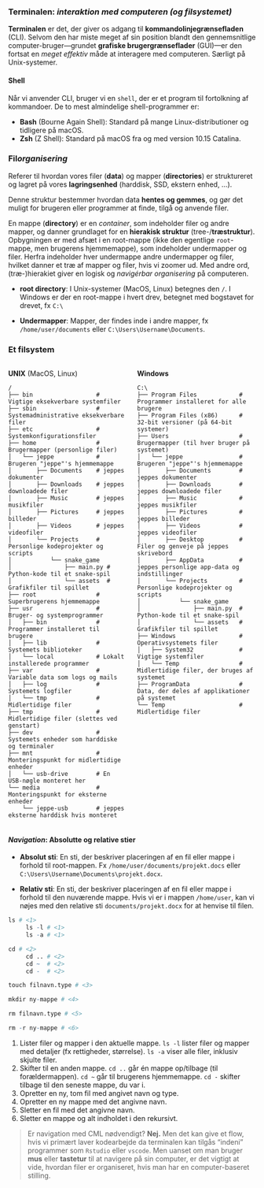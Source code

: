 
### Terminalen: *interaktion med computeren (og filsystemet)*

**Terminalen** er det, der giver os adgang til **kommandolinjegrænsefladen** (CLI). Selvom den har miste meget af sin position blandt den gennemsnitlige computer-bruger---grundet **grafiske brugergrænseflader** (GUI)---er den fortsat en *meget effektiv* måde at interagere med computeren. Særligt på Unix-systemer.

#### Shell 

Når vi anvender CLI, bruger vi en `shell`, der er et program til fortolkning af kommandoer. De to mest almindelige shell-programmer er:

- **Bash** (Bourne Again Shell): Standard på mange Linux-distributioner og tidligere på macOS.
- **Zsh** (Z Shell): Standard på macOS fra og med version 10.15 Catalina.

### Fil*organisering*

Referer til hvordan vores filer (**data**) og mapper (**directories**) er struktureret og lagret på vores **lagringsenhed** (harddisk, SSD, ekstern enhed, ...). 

Denne struktur bestemmer hvordan data **hentes og gemmes**, og gør det muligt for brugeren eller programmer at finde, tilgå og anvende filer. 

En mappe (**directory**) er en *container*, som indeholder filer og andre mapper, og danner grundlaget for en **hierakisk struktur** (tree-/**træstruktur**). Opbygningen er med afsæt i en root-mappe (ikke den egentlige `root`-mappe, men brugerens hjemmemappe), som indeholder undermapper og filer. Herfra indeholder hver undermappe andre undermapper og filer, hvilket danner et træ af mapper og filer, hvis vi zoomer ud. Med andre ord, (træ-)hierakiet giver en logisk og *navigérbar organisering* på computeren. 

- **root directory**: I Unix-systemer (MacOS, Linux) betegnes den `/`. I Windows er der en root-mappe i hvert drev, betegnet med bogstavet for drevet, fx `C:\`

- **Undermapper**: Mapper, der findes inde i andre mapper, fx `/home/user/documents` eller `C:\Users\Username\Documents`.



### Et filsystem 

:::: {.columns}

::: {.column width="50%"}
::: {.smaller}

**UNIX** (MacOS, Linux) 

```
/
├── bin                  # Vigtige eksekverbare systemfiler
├── sbin                 # Systemadministrative eksekverbare filer
├── etc                  # Systemkonfigurationsfiler
├── home                 # Brugermapper (personlige filer)
│   └── jeppe            # Brugeren "jeppe"'s hjemmemappe
│       ├── Documents    # jeppes dokumenter
│       ├── Downloads    # jeppes downloadede filer
│       ├── Music        # jeppes musikfiler
│       ├── Pictures     # jeppes billeder
│       ├── Videos       # jeppes videofiler
│       └── Projects     # Personlige kodeprojekter og scripts
│           └── snake_game
│               ├── main.py # Python-kode til et snake-spil
│               └── assets  # Grafikfiler til spillet
├── root                 # Superbrugerens hjemmemappe
├── usr                  # Bruger- og systemprogrammer
│   ├── bin              # Programmer installeret til brugere
│   ├── lib              # Systemets biblioteker
│   └── local            # Lokalt installerede programmer
├── var                  # Variable data som logs og mails
│   ├── log              # Systemets logfiler
│   └── tmp              # Midlertidige filer
├── tmp                  # Midlertidige filer (slettes ved genstart)
├── dev                  # Systemets enheder som harddiske og terminaler
├── mnt                  # Monteringspunkt for midlertidige enheder
│   └── usb-drive        # En USB-nøgle monteret her
└── media                # Monteringspunkt for eksterne enheder
    └── jeppe-usb        # jeppes eksterne harddisk hvis monteret
```
:::
:::

::: {.column width="50%"}
::: {.smaller}

**Windows**

```
C:\
├── Program Files            # Programmer installeret for alle brugere
├── Program Files (x86)      # 32-bit versioner (på 64-bit systemer)
├── Users                    # Brugermapper (til hver bruger på systemet)
│   └── jeppe                # Brugeren "jeppe"'s hjemmemappe
│       ├── Documents        # jeppes dokumenter
│       ├── Downloads        # jeppes downloadede filer
│       ├── Music            # jeppes musikfiler
│       ├── Pictures         # jeppes billeder
│       ├── Videos           # jeppes videofiler
│       ├── Desktop          # Filer og genveje på jeppes skrivebord
│       ├── AppData          # jeppes personlige app-data og indstillinger
│       └── Projects         # Personlige kodeprojekter og scripts
│           └── snake_game
│               ├── main.py  # Python-kode til et snake-spil
│               └── assets   # Grafikfiler til spillet
├── Windows                  # Operativsystemets filer
│   ├── System32             # Vigtige systemfiler 
│   └── Temp                 # Midlertidige filer, der bruges af systemet
├── ProgramData              # Data, der deles af applikationer på systemet
└── Temp                     # Midlertidige filer
```
:::
:::

::::


#### *Navigation*: Absolutte og relative stier 

- **Absolut sti**: En sti, der beskriver placeringen af en fil eller mappe i forhold til root-mappen. Fx `/home/user/documents/projekt.docs` eller `C:\Users\Username\Documents\projekt.docx`.

- **Relativ sti**: En sti, der beskriver placeringen af en fil eller mappe i forhold til den nuværende mappe. Hvis vi er i mappen `/home/user`, kan vi nøjes med den relative sti `documents/projekt.docx` for at henvise til filen.

```r
ls # <1>
     ls -l # <1>
     ls -a # <1>

cd # <2>
     cd .. # <2>
     cd ~  # <2>
     cd -  # <2>

touch filnavn.type # <3>

mkdir ny-mappe # <4>

rm filnavn.type # <5>

rm -r ny-mappe # <6>
```

1. Lister filer og mapper i den aktuelle mappe. `ls -l` lister filer og mapper med detaljer (fx rettigheder, størrelse). `ls -a` viser alle filer, inklusiv skjulte filer.
2. Skifter til en anden mappe. `cd ..` går én mappe op/tilbage (til forældermappen). `cd ~` går til brugerens hjemmemappe. `cd -` skifter tilbage til den seneste mappe, du var i.
3. Opretter en ny, tom fil med angivet navn og type.
4. Opretter en ny mappe med det angivne navn.
5. Sletter en fil med det angivne navn.
6. Sletter en mappe og alt indholdet i den rekursivt.

> Er navigation med CML nødvendigt? **Nej.** Men det kan give et flow, hvis vi primært laver kodearbejde da terminalen kan tilgås "indeni" programmer som `Rstudio` eller `vscode`. Men uanset om man bruger **mus** eller **tastetur** til at navigere på sin computer, er det vigtigt at vide, hvordan filer er organiseret, hvis man har en computer-baseret stilling. 



